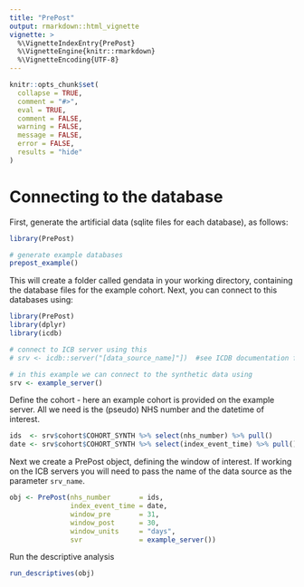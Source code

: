 ```yaml
---
title: "PrePost"
output: rmarkdown::html_vignette
vignette: >
  %\VignetteIndexEntry{PrePost}
  %\VignetteEngine{knitr::rmarkdown}
  %\VignetteEncoding{UTF-8}
---
```


```r
knitr::opts_chunk$set(
  collapse = TRUE,
  comment = "#>", 
  eval = TRUE, 
  comment = FALSE,
  warning = FALSE,
  message = FALSE,
  error = FALSE,
  results = "hide"
)
```

# Connecting to the database

First, generate the artificial data (sqlite files for each database), as follows:
```r
library(PrePost)

# generate example databases
prepost_example()
```

This will create a folder called gendata in your working directory, containing the database files
for the example cohort. Next, you can connect to this databases using:

```r
library(PrePost)
library(dplyr)
library(icdb)

# connect to ICB server using this
# srv <- icdb::server("[data_source_name]"])  #see ICDB documentation for details

# in this example we can connect to the synthetic data using
srv <- example_server()
```

Define the cohort - here an example cohort is provided on the example server. All we need is the
(pseudo) NHS number and the datetime of interest.
```r
ids  <- srv$cohort$COHORT_SYNTH %>% select(nhs_number) %>% pull()
date <- srv$cohort$COHORT_SYNTH %>% select(index_event_time) %>% pull() %>% as.POSIXct()

```

Next we create a PrePost object, defining the window of interest. If working on the ICB servers you
will need to pass the name of the data source as the parameter `srv_name`.
```r
obj <- PrePost(nhs_number       = ids,
               index_event_time = date,
               window_pre       = 31,
               window_post      = 30, 
               window_units     = "days",
               svr              = example_server())
```

Run the descriptive analysis
```r
run_descriptives(obj)
```
